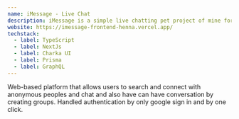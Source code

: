 ```yaml
---
name: iMessage - Live Chat
description: iMessage is a simple live chatting pet project of mine for doing anonymous chatting and fun.
website: https://imessage-frontend-henna.vercel.app/
techstack:
  - label: TypeScript
  - label: NextJs
  - label: Charka UI
  - label: Prisma
  - label: GraphQL
---
```


Web-based platform that allows users to search and connect with anonymous peoples and chat and also have can have conversation by creating groups. Handled authentication by only google sign in and by one click.
